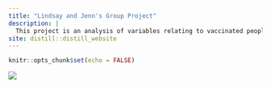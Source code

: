 ```yaml
---
title: "Lindsay and Jenn's Group Project"
description: |
  This project is an analysis of variables relating to vaccinated people within a continent. We will mainly be focused on: North America, South America, Asia, Europe, and Africa. 
site: distill::distill_website
---
```


```r
knitr::opts_chunk$set(echo = FALSE)


```

![](covid.png)



